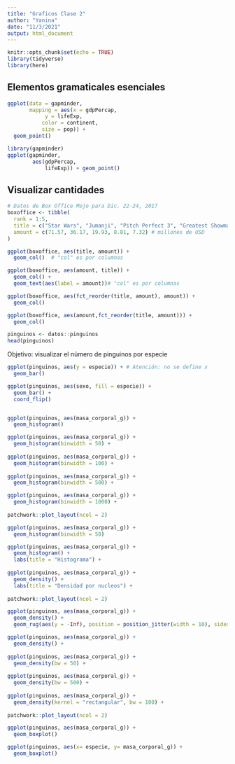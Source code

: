 ```yaml
---
title: "Graficos Clase 2"
author: "Yanina"
date: "11/3/2021"
output: html_document
---
```


```r
knitr::opts_chunk$set(echo = TRUE)
library(tidyverse)
library(here)
```

## Elementos gramaticales esenciales


```r
ggplot(data = gapminder, 
       mapping = aes(x = gdpPercap, 
            y = lifeExp, 
           color = continent, 
           size = pop)) +
  geom_point()
```


```r

library(gapminder)
ggplot(gapminder, 
        aes(gdpPercap, 
            lifeExp)) + geom_point()

```

## Visualizar cantidades

```r
# Datos de Box Office Mojo para Dic. 22-24, 2017
boxoffice <- tibble(
  rank = 1:5,
  title = c("Star Wars", "Jumanji", "Pitch Perfect 3", "Greatest Showman", "Ferdinand"),
  amount = c(71.57, 36.17, 19.93, 8.81, 7.32) # millones de USD
)

```

```r

ggplot(boxoffice, aes(title, amount)) +
  geom_col()  # "col" es por columnas

```
```r

ggplot(boxoffice, aes(amount, title)) +
  geom_col() +
  geom_text(aes(label = amount))# "col" es por columnas

```

```r

ggplot(boxoffice, aes(fct_reorder(title, amount), amount)) +
  geom_col()

ggplot(boxoffice, aes(amount,fct_reorder(title, amount))) +
  geom_col()


```

```r
pinguinos <- datos::pinguinos
head(pinguinos)
```

Objetivo: visualizar el número de pinguinos por especie

```r

ggplot(pinguinos, aes(y = especie)) + # Atención: no se define x 
  geom_bar()

ggplot(pinguinos, aes(sexo, fill = especie)) +
  geom_bar() +
  coord_flip()



```

```r

ggplot(pinguinos, aes(masa_corporal_g)) +
  geom_histogram()

```

```r
ggplot(pinguinos, aes(masa_corporal_g)) +
  geom_histogram(binwidth = 50) +
  
ggplot(pinguinos, aes(masa_corporal_g)) +
  geom_histogram(binwidth = 100) +
  
ggplot(pinguinos, aes(masa_corporal_g)) +
  geom_histogram(binwidth = 500) +

ggplot(pinguinos, aes(masa_corporal_g)) +
  geom_histogram(binwidth = 1000) +
  
patchwork::plot_layout(ncol = 2)
```


```r

ggplot(pinguinos, aes(masa_corporal_g)) +
  geom_histogram(binwidth = 50)

```

```r
ggplot(pinguinos, aes(masa_corporal_g)) +
  geom_histogram() +
  labs(title = "Histograma") +
  
ggplot(pinguinos, aes(masa_corporal_g)) +
  geom_density() +
  labs(title = "Densidad por nucleos") +
  
patchwork::plot_layout(ncol = 2)

```

```r
ggplot(pinguinos, aes(masa_corporal_g)) +
  geom_density() +
  geom_rug(aes(y = -Inf), position = position_jitter(width = 10), sides = "b", alpha = 0.8)
```

```r
ggplot(pinguinos, aes(masa_corporal_g)) +
  geom_density() +
  
ggplot(pinguinos, aes(masa_corporal_g)) +
  geom_density(bw = 50) +
  
ggplot(pinguinos, aes(masa_corporal_g)) +
  geom_density(bw = 500) +
  
ggplot(pinguinos, aes(masa_corporal_g)) +
  geom_density(kernel = "rectangular", bw = 100) +
  
patchwork::plot_layout(ncol = 2)
```


```r
ggplot(pinguinos, aes(masa_corporal_g)) +
  geom_boxplot()

```

```r
ggplot(pinguinos, aes(x= especie, y= masa_corporal_g)) +
  geom_boxplot()
```


